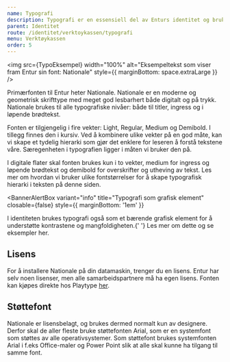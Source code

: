 ```yaml
---
name: Typografi
description: Typografi er en essensiell del av Enturs identitet og brukergrensesnitt for sikre god lesbarhet og skape gode brukeropplevelser.
parent: Identitet
route: /identitet/verktoykassen/typografi
menu: Verktøykassen
order: 5
---
```



<PageHeader />

<img
  src={TypoEksempel}
  width="100%"
  alt="Eksempeltekst som viser fram Entur sin font: Nationale"
  style={{ marginBottom: space.extraLarge }}
/>

Primærfonten til Entur heter Nationale. Nationale er en moderne og geometrisk skrifttype med meget god lesbarhert både digitalt og på trykk. Nationale brukes til alle typografiske nivåer: både til titler, ingress og i løpende brødtekst.

Fonten er tilgjengelig i fire vekter: Light, Regular, Medium og Demibold. I tillegg finnes den i kursiv. Ved å kombinere ulike vekter på en god måte, kan vi skape et tydelig hierarki som gjør det enklere for leseren å forstå tekstene våre. Særegenheten i typografien ligger i måten vi bruker den på.

I digitale flater skal fonten brukes kun i to vekter, medium for ingress og løpende brødtekst og demibold for overskrifter og utheving av tekst. Les mer om hvordan vi bruker ulike fontstørrelser for å skape typografisk hierarki i teksten på denne siden.

<BannerAlertBox
  variant="info"
  title="Typografi som grafisk element"
  closable={false}
  style={{ marginBottom: '1em' }}
>
  I identiteten brukes typografi også som et bærende grafisk element for å
  understøtte kontrastene og mangfoldigheten.{' '}
  <LinkText as={Link} to="/identitet/vektoykassen/grafiske-elementer">
    Les mer om dette og se eksempler her.
  </LinkText>
</BannerAlertBox>

<TypographyDisplay weight={300} />
<TypographyDisplay weight={400} />
<TypographyDisplay weight={500} />
<TypographyDisplay weight={600} />

## Lisens

For å installere Nationale på din datamaskin, trenger du en lisens.
Entur har selv noen lisenser, men alle samarbeidspartnere må ha egen lisens.
Fonten kan kjøpes direkte hos Playtype [her](https://playtype.com/index.php?q=font/nationale).

## Støttefont

Nationale er lisensbelagt, og brukes dermed normalt kun av designere.
Derfor skal de aller fleste bruke støttefonten Arial, som er en systemfont som støttes av alle operativsystemer.
Som støttefont brukes systemfonten Arial i f.eks Office-maler og Power Point slik at alle skal kunne ha tilgang til samme font.
